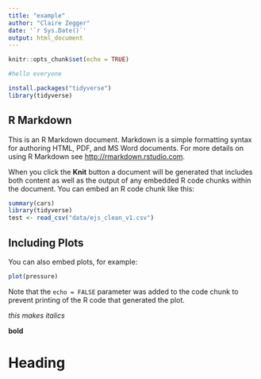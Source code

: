 ```yaml
---
title: "example"
author: "Claire Zegger"
date: '`r Sys.Date()`'
output: html_document
---
```


```r
knitr::opts_chunk$set(echo = TRUE)

#hello everyone 

install.packages("tidyverse")
library(tidyverse)
```

## R Markdown

This is an R Markdown document. Markdown is a simple formatting syntax for authoring HTML, PDF, and MS Word documents. For more details on using R Markdown see <http://rmarkdown.rstudio.com>.

When you click the **Knit** button a document will be generated that includes both content as well as the output of any embedded R code chunks within the document. You can embed an R code chunk like this:

```r
summary(cars)
library(tidyverse)
test <- read_csv("data/ejs_clean_v1.csv")
```

## Including Plots

You can also embed plots, for example:

```r
plot(pressure)
```

Note that the `echo = FALSE` parameter was added to the code chunk to prevent printing of the R code that generated the plot.

*this makes italics*

**bold**

# Heading
